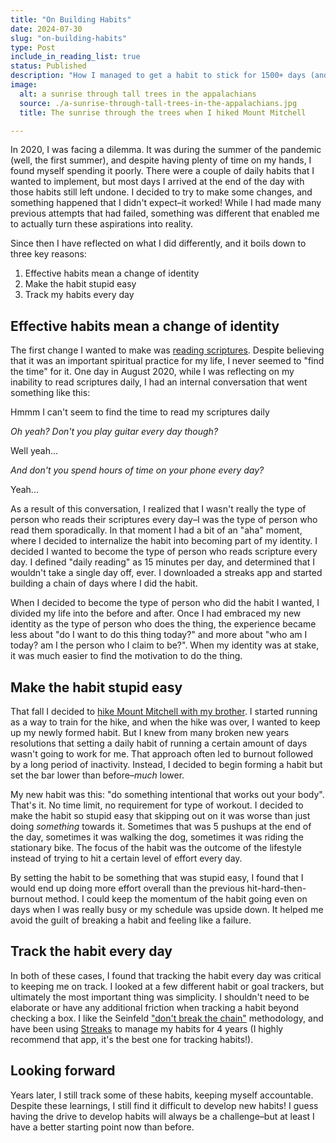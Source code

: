 ```yaml
---
title: "On Building Habits"
date: 2024-07-30
slug: "on-building-habits"
type: Post
include_in_reading_list: true
status: Published
description: "How I managed to get a habit to stick for 1500+ days (and counting!)"
image:
  alt: a sunrise through tall trees in the appalachians
  source: ./a-sunrise-through-tall-trees-in-the-appalachians.jpg
  title: The sunrise through the trees when I hiked Mount Mitchell

---
```


In 2020, I was facing a dilemma. It was during the summer of the pandemic (well, the first summer), and despite having plenty of time on my hands, I found myself spending it poorly. There were a couple of daily habits that I wanted to implement, but most days I arrived at the end of the day with those habits still left undone. I decided to try to make some changes, and something happened that I didn't expect–it worked! While I had made many previous attempts that had failed, something was different that enabled me to actually turn these aspirations into reality.

Since then I have reflected on what I did differently, and it boils down to three key reasons:

1. Effective habits mean a change of identity
2. Make the habit stupid easy
3. Track my habits every day

## Effective habits mean a change of identity

The first change I wanted to make was [reading scriptures](https://thetrevorharmon.com/about/#faith). Despite believing that it was an important spiritual practice for my life, I never seemed to "find the time" for it. One day in August 2020, while I was reflecting on my inability to read scriptures daily, I had an internal conversation that went something like this:

<Citation>
Hmmm I can't seem to find the time to read my scriptures daily

_Oh yeah? Don't you play guitar every day though?_

Well yeah...

_And don't you spend hours of time on your phone every day?_

Yeah...
</Citation>

As a result of this conversation, I realized that I wasn't really the type of person who reads their scriptures every day–I was the type of person who read them sporadically. In that moment I had a bit of an "aha" moment, where I decided to internalize the habit into becoming part of my identity. I decided I wanted to become the type of person who reads scripture every day. I defined "daily reading" as 15 minutes per day, and determined that I wouldn't take a single day off, ever. I downloaded a streaks app and started building a chain of days where I did the habit.

When I decided to become the type of person who did the habit I wanted, I divided my life into the before and after. Once I had embraced my new identity as the type of person who does the thing, the experience became less about "do I want to do this thing today?" and more about "who am I today? am I the person who I claim to be?". When my identity was at stake, it was much easier to find the motivation to do the thing.

## Make the habit stupid easy

That fall I decided to [hike Mount Mitchell with my brother](https://thetrevorharmon.com/blog/what-ive-been-up-to-lately/). I started running as a way to train for the hike, and when the hike was over, I wanted to keep up my newly formed habit. But I knew from many broken new years resolutions that setting a daily habit of running a certain amount of days wasn't going to work for me. That approach often led to burnout followed by a long period of inactivity. Instead, I decided to begin forming a habit but set the bar lower than before–_much_ lower.

My new habit was this: "do something intentional that works out your body". That's it. No time limit, no requirement for type of workout. I decided to make the habit so stupid easy that skipping out on it was worse than just doing _something_ towards it. Sometimes that was 5 pushups at the end of the day, sometimes it was walking the dog, sometimes it was riding the stationary bike. The focus of the habit was the outcome of the lifestyle instead of trying to hit a certain level of effort every day.

By setting the habit to be something that was stupid easy, I found that I would end up doing more effort overall than the previous hit-hard-then-burnout method. I could keep the momentum of the habit going even on days when I was really busy or my schedule was upside down. It helped me avoid the guilt of breaking a habit and feeling like a failure.

## Track the habit every day

In both of these cases, I found that tracking the habit every day was critical to keeping me on track. I looked at a few different habit or goal trackers, but ultimately the most important thing was simplicity. I shouldn't need to be elaborate or have any additional friction when tracking a habit beyond checking a box. I like the Seinfeld ["don't break the chain"](https://todoist.com/inspiration/dont-break-the-chain) methodology, and have been using [Streaks](https://streaksapp.com) to manage my habits for 4 years (I highly recommend that app, it's the best one for tracking habits!).

## Looking forward

Years later, I still track some of these habits, keeping myself accountable. Despite these learnings, I still find it difficult to develop new habits! I guess having the drive to develop habits will always be a challenge–but at least I have a better starting point now than before.
